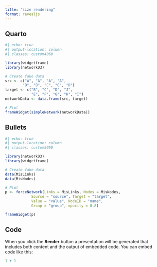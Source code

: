 ```yaml
---
title: "size rendering"
format: revealjs
---
```


## Quarto

```r
#| echo: true
#| output-location: column
#| classes: custom4060

library(widgetframe)
library(networkD3)

# Create fake data
src <- c("A", "A", "A", "A",
        "B", "B", "C", "C", "D")
target <- c("B", "C", "D", "J",
            "E", "F", "G", "H", "I")
networkData <- data.frame(src, target)

# Plot
frameWidget(simpleNetwork(networkData))
```

## Bullets

```r
#| echo: true
#| output-location: column
#| classes: custom5050

library(networkD3)
library(widgetframe)

# Create fake data
data(MisLinks)
data(MisNodes)

# Plot
p <- forceNetwork(Links = MisLinks, Nodes = MisNodes,
            Source = "source", Target = "target",
            Value = "value", NodeID = "name",
            Group = "group", opacity = 0.8)

frameWidget(p)

```


## Code

When you click the **Render** button a presentation will be generated that includes both content and the output of embedded code. You can embed code like this:

```r
1 + 1
```


